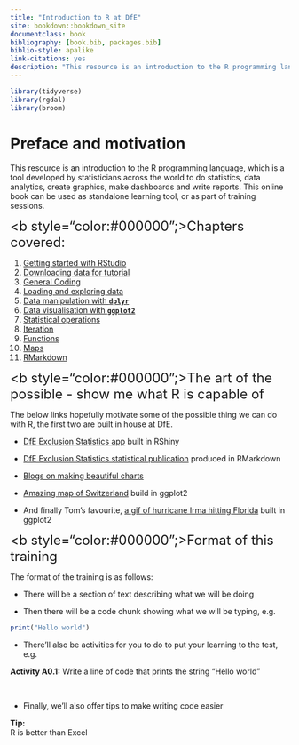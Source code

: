 ```yaml
--- 
title: "Introduction to R at DfE"
site: bookdown::bookdown_site
documentclass: book
bibliography: [book.bib, packages.bib]
biblio-style: apalike
link-citations: yes
description: "This resource is an introduction to the R programming language. It can be used as standalone learning tool, or as part of training sessions."
---
```


```r
library(tidyverse)
library(rgdal)
library(broom)
```

# Preface and motivation {-}

This resource is an introduction to the R programming language, which is a tool developed by statisticians across the world to do statistics, data analytics, create graphics, make dashboards and write reports. This online book can be used as standalone learning tool, or as part of training sessions.

<font size="5"><b style="color:#000000";>Chapters covered:</b></font> 

1. [Getting started with RStudio](getting-started.html)
2. [Downloading data for tutorial](data.html)
3. [General Coding](general-coding.html)
4. [Loading and exploring data](loading-and-exploring-data.html)
5. [Data manipulation with **`dplyr`**](dplyr.html)
6. [Data visualisation with **`ggplot2`**](graphs.html)
7. [Statistical operations](statistical-operations.html)
8. [Iteration](iteration.html)
9. [Functions](functions.html)
10. [Maps](maps.html)
11. [RMarkdown](r-markdown.html)

\n

<font size="5"><b style="color:#000000";>The art of the possible - show me what R is capable of</b></font>

The below links hopefully motivate some of the possible thing we can do with R, the first two are built in house at DfE. 

- [DfE Exclusion Statistics app](https://department-for-education.shinyapps.io/exclusion-statistics/) built in RShiny

- [DfE Exclusion Statistics statistical publication](https://assets.publishing.service.gov.uk/government/uploads/system/uploads/attachment_data/file/645075/SFR35_2017_text.pdf) produced in RMarkdown

- [Blogs on making beautiful charts](https://rud.is/b/category/charts-graphs/)

- [Amazing map of Switzerland](https://timogrossenbacher.ch/2016/12/beautiful-thematic-maps-with-ggplot2-only/) build in ggplot2 

- And finally Tom's favourite, [a gif of hurricane Irma hitting Florida](https://owi.usgs.gov/vizlab/hurricane-irma/) built in ggplot2

\n

<font size="5"><b style="color:#000000";>Format of this training</b></font>

The format of the training is as follows:

* There will be a section of text describing what we will be doing

* Then there will be a code chunk showing what we will be typing, e.g.


```r
print("Hello world")
```

* There'll also be activities for you to do to put your learning to the test, e.g. 

<div class="activity"><b>Activity A0.1:</b> Write a line of code that prints the string "Hello world"</div>
<br/>

* Finally, we'll also offer tips to make writing code easier

<div class="tip"><b>Tip:</b><br/> R is better than Excel</div>
